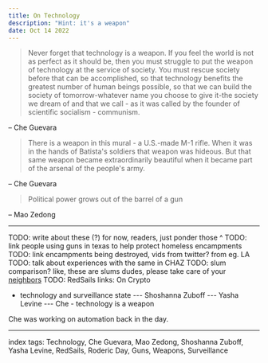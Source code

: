 ```yaml
---
title: On Technology
description: "Hint: it's a weapon"
date: Oct 14 2022
---
```


> Never forget that technology is a weapon. If you feel the world is not as perfect as it should be, then you must struggle to put the weapon of technology at the service of society. You must rescue society before that can be accomplished, so that technology benefits the greatest number of human beings possible, so that we can build the society of tomorrow-whatever name you choose to give it-the society we dream of and that we call - as it was called by the founder of scientific socialism - communism.

– Che Guevara

> There is a weapon in this mural - a U.S.-made M-1 rifle. When it was in the hands of Batista's soldiers that weapon was hideous. But that same weapon became extraordinarily beautiful when it became part of the arsenal of the people's army.

– Che Guevara

> Political power grows out of the barrel of a gun

– Mao Zedong

---

TODO: write about these (?) for now, readers, just ponder those ^
TODO: link people using guns in texas to help protect homeless encampments
TODO: link encampments being destroyed, vids from twitter? from eg. LA
TODO: talk about experiences with the same in CHAZ
TODO: slum comparison? like, these are slums dudes, please take care of your [neighbors](/posts/on-charity-and-charitability)
TODO: RedSails links: On Crypto

- technology and surveillance state
--- Shoshanna Zuboff
--- Yasha Levine
--- Che - technology is a weapon

Che was working on automation back in the day.

---

index tags: Technology, Che Guevara, Mao Zedong, Shoshanna Zuboff, Yasha Levine, RedSails, Roderic Day, Guns, Weapons, Surveillance